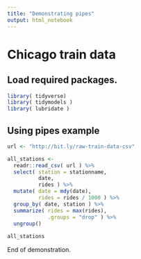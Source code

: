 ```yaml
---
title: "Demonstrating pipes"
output: html_notebook  
---
```


# Chicago train data 

## Load required packages.

```r
library( tidyverse)
library( tidymodels )
library( lubridate )
```    

## Using pipes example 

```r

url <- "http://bit.ly/raw-train-data-csv"

all_stations <- 
  readr::read_csv( url ) %>% 
  select( station = stationname,
          date,
          rides ) %>% 
  mutate( date = mdy(date), 
          rides = rides / 1000 ) %>% 
  group_by( date, station ) %>% 
  summarize( rides = max(rides), 
             .groups = "drop" ) %>% 
  ungroup()
    
all_stations
```  

End of demonstration.

